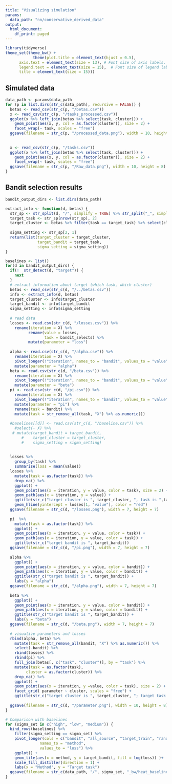 ```yaml
---
title: "Visualizing simulation"
params:
  data_path: "nn/conservative_derived_data"
output:
  html_document:
    df_print: paged
---
```

```r
library(tidyverse)
theme_set(theme_bw() +
            theme(plot.title = element_text(hjust = 0.5),
      axis.text = element_text(size = 13), # Font size of axis labels.
      legend.text = element_text(size = 15),  # Font size of legend labels.
      title = element_text(size = 15)))
```


## Simulated data
```r
data_path <- params$data_path
for (p in list.dirs(str_c(data_path), recursive = FALSE)) {
  betas <- read_csv(str_c(p, "/betas.csv"))
  x <- read_csv(str_c(p, "/tasks_processed.csv"))
  ggplot(x %>% left_join(betas %>% select(task, cluster))) + 
    geom_point(aes(x, y, col = as.factor(cluster)), size = 2) + 
    facet_wrap(~ task, scales = "free")
  ggsave(filename = str_c(p, "/processed_data.png"), width = 10, height = 8)
  
  
  x <- read_csv(str_c(p, "/tasks.csv"))
  ggplot(x %>% left_join(betas %>% select(task, cluster))) + 
    geom_point(aes(x, y, col = as.factor(cluster)), size = 2) + 
    facet_wrap(~ task, scales = "free")
  ggsave(filename = str_c(p, "/Raw_data.png"), width = 10, height = 8)
}

```

## Bandit selection results

```r
bandit_output_dirs <- list.dirs(data_path)
```
```r
extract_info <- function(d, betas) {
  str_sp <- str_split(d, "/", simplify = TRUE) %>% str_split("_", simplify = TRUE)
  target_task <- str_sp[nrow(str_sp), 2]
  target_cluster <- betas %>% filter(task == target_task) %>% select(cluster) %>% unique %>% unlist
  
  sigma_setting <- str_sp[2, 1]
  return(list(target_cluster = target_cluster,
              target_bandit = target_task,
              sigma_setting = sigma_setting))
}
```

```r
baselines <- list()
for(d in bandit_output_dirs) {
  if(!  str_detect(d, "target")) {
    next
  }
  # extract information about target (which task, which cluster)
  betas <- read_csv(str_c(d, "/../betas.csv"))
  info <- extract_info(d, betas)
  target_cluster <- info$target_cluster
  target_bandit <- info$target_bandit
  sigma_setting <- info$sigma_setting
  
  # read data
  losses <- read.csv(str_c(d, "/losses.csv")) %>%
    rename(iteration = X) %>%
          rename(value = losses,
                 task = bandit_selects) %>%
          mutate(parameter = "loss")
  
  alpha <- read.csv(str_c(d, "/alpha.csv")) %>%
    rename(iteration = X) %>% 
    pivot_longer(!"iteration", names_to = "bandit", values_to = "value") %>%
    mutate(parameter = "alpha")
  beta <- read.csv(str_c(d, "/beta.csv")) %>%
    rename(iteration = X) %>% 
    pivot_longer(!"iteration", names_to = "bandit", values_to = "value") %>%
    mutate(parameter = "beta")
  pi <- read.csv(str_c(d, "/pi.csv")) %>%
    rename(iteration = X) %>% 
    pivot_longer(!"iteration", names_to = "bandit", values_to = "value") %>%
    mutate(parameter = "pi") %>%
    rename(task = bandit) %>%
    mutate(task = str_remove_all(task, "X") %>% as.numeric())
  
  #baselines[[d]] <- read.csv(str_c(d, "/baseline.csv")) %>%
    #select(- X) %>%
   # mutate(target_bandit = target_bandit,
       #    target_cluster = target_cluster,
       #    sigma_setting = sigma_setting)
    
    
  losses %>%
    group_by(task) %>%
    summarise(loss = mean(value))
  losses %>%
    mutate(task = as.factor(task)) %>%
    drop_na() %>%
    ggplot() +
    geom_point(aes(x = iteration, y = value, color = task), size = 2) +
    geom_path(aes(x = iteration, y = value)) +
    ggtitle(str_c("target cluster is ", target_cluster, ", task is ",target_bandit)) +
    geom_hline(yintercept = losses[1, "value"], color = "red")
  ggsave(filename = str_c(d, "/losses.png"), width = 7, height = 7)
  
  pi  %>%
    mutate(task = as.factor(task)) %>%
    ggplot() +
    geom_point(aes(x = iteration, y = value, color = task)) +
    geom_path(aes(x = iteration, y = value, color = task)) +
    ggtitle(str_c("target bandit is ", target_bandit))
  ggsave(filename = str_c(d, "/pi.png"), width = 7, height = 7)
  
  alpha %>% 
    ggplot() +
    geom_point(aes(x = iteration, y = value, color = bandit)) +
    geom_path(aes(x = iteration, y = value, color = bandit)) +
    ggtitle(str_c("target bandit is ", target_bandit)) +
    labs(y = "alpha")
  ggsave(filename = str_c(d, "/alpha.png"), width = 7, height = 7)
  
  beta %>% 
    ggplot() +
    geom_point(aes(x = iteration, y = value, color = bandit)) +
    geom_path(aes(x = iteration, y = value, color = bandit)) +
    ggtitle(str_c("target bandit is ", target_bandit)) +
    labs(y = "beta")
  ggsave(filename = str_c(d, "/beta.png"), width = 7, height = 7)
  
  # visualize parameters and losses
  rbind(alpha, beta) %>%
    mutate(task = str_remove_all(bandit, "X") %>% as.numeric()) %>%
    select(-bandit) %>%
    rbind(losses) %>%
    rbind(pi) %>%
    full_join(betas[, c("task", "cluster")], by = "task") %>%
    mutate(task = as.factor(task),
         cluster = as.factor(cluster)) %>%
    drop_na() %>%
    ggplot() +
    geom_point(aes(x = iteration, y =value, color = task), size = 2) +
    facet_grid( parameter ~ cluster, scales = "free") +
    ggtitle(str_c("target cluster is ", target_cluster, "; target task is ", target_bandit))
  
  ggsave(filename = str_c(d, "/parameter.png"), width = 10, height = 8)
}
```


```r

# Comparison with baselines
for (sigma_set in c("high", "low", "medium")) {
  bind_rows(baselines) %>%
    filter(sigma_setting == sigma_set) %>%
    pivot_longer(cols = c("bandit", "all_source", "target_train", "random_source"),
               names_to = "method",
               values_to = "loss") %>%
    ggplot() +
    geom_tile(aes(x = method, y = target_bandit, fill = log(loss)) )+
    scale_fill_distiller(direction = 1) +
    labs(x = "Method", y = "Target task")
  ggsave(filename = str_c(data_path, "/", sigma_set, "_bw/heat_baseline.png"), width = 8, height = 7)
}

```

